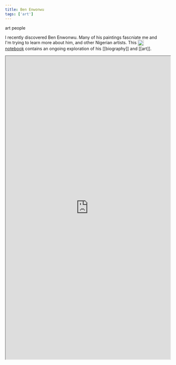 ```yaml
---
title: Ben Enwonwu
tags: ['art']
---
```


<NoteTag color="gray">art</NoteTag>
<NoteTag color="gray">people</NoteTag>

I recently discovered Ben Enwonwu. Many of his paintings fascniate me and I'm trying to learn more about him, and other Nigerian artists. This [<img src="https://raw.githubusercontent.com/m-arti/ms-notes/4ccb62f36641cd886207d3a35bc403f40a5cf7a7/images/wolfram-icon.svg" alt="A Wolfram Notebook containing an exploration of Ben Enwonwu" style="width:20px; display:inline; vertical-align:middle; padding-right:2px"/>notebook](https://www.wolframcloud.com/obj/mar/Published/ben-enwonwu.nb) contains an ongoing exploration of his [[biography]] and [[art]].

<iframe src="https://www.wolframcloud.com/obj/mar/Published/ben-enwonwu.nb?_embed=iframe" width="545" height="1000"></iframe>
